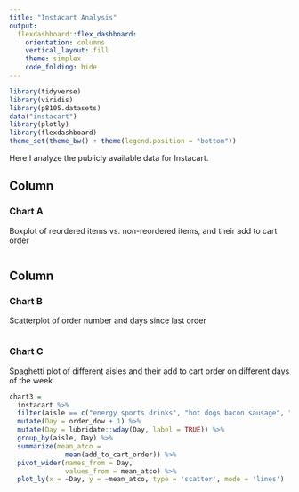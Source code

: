```yaml
---
title: "Instacart Analysis"
output: 
  flexdashboard::flex_dashboard:
    orientation: columns
    vertical_layout: fill
    theme: simplex
    code_folding: hide
---
```


```r

library(tidyverse)
library(viridis)
library(p8105.datasets)
data("instacart")
library(plotly)
library(flexdashboard)
theme_set(theme_bw() + theme(legend.position = "bottom"))
```

Here I analyze the publicly available data for Instacart.

Column {data-width=650}
-----------------------------------------------------------------------

### Chart A
Boxplot of reordered items vs. non-reordered items, and their add to cart order
```r


```

Column {data-width=350}
-----------------------------------------------------------------------

### Chart B
Scatterplot of order number and days since last order
```r

```

### Chart C

Spaghetti plot of different aisles and their add to cart order on different days of the week

```r
chart3 =
  instacart %>%
  filter(aisle == c("energy sports drinks", "hot dogs bacon sausage", "yogurt", "coffee", "eggs")) %>% 
  mutate(Day = order_dow + 1) %>% 
  mutate(Day = lubridate::wday(Day, label = TRUE)) %>% 
  group_by(aisle, Day) %>% 
  summarize(mean_atco = 
              mean(add_to_cart_order)) %>% 
  pivot_wider(names_from = Day,
              values_from = mean_atco) %>% 
  plot_ly(x = ~Day, y = ~mean_atco, type = 'scatter', mode = 'lines')
```

